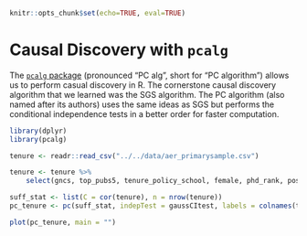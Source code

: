 ```r
knitr::opts_chunk$set(echo=TRUE, eval=TRUE)
```

# Causal Discovery with `pcalg` {-}

The [`pcalg` package](https://cran.r-project.org/package=pcalg) (pronounced "PC alg", short for "PC algorithm") allows us to perform casual discovery in R. The cornerstone causal discovery algorithm that we learned was the SGS algorithm. The PC algorithm (also named after its authors) uses the same ideas as SGS but performs the conditional independence tests in a better order for faster computation.

```r
library(dplyr)
library(pcalg)

tenure <- readr::read_csv("../../data/aer_primarysample.csv")

tenure <- tenure %>%
    select(gncs, top_pubs5, tenure_policy_school, female, phd_rank, post_doc, ug_students, grad_students, faculty, full_av_salary, assist_av_salary, revenue, female_ratio, full_ratio)
```

```r
suff_stat <- list(C = cor(tenure), n = nrow(tenure))
pc_tenure <- pc(suff_stat, indepTest = gaussCItest, labels = colnames(tenure), alpha = 0.01, skel.method = "stable.fast")

plot(pc_tenure, main = "")
```
